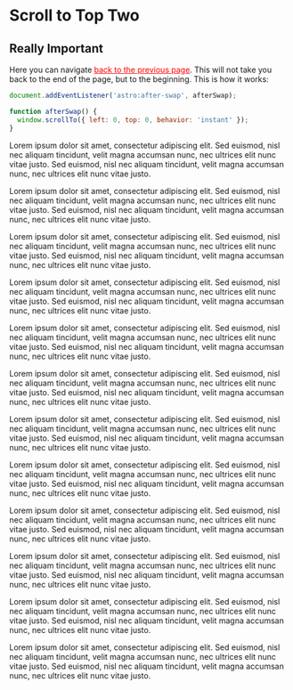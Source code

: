 # Scroll to Top Two
	


## Really Important

Here you can navigate <a style="color:red" href="javascript:history.back()">back to the previous page</a>. This
will not take you back to the end of the page, but to the beginning. This is how it works:

```javascript title="scroll-to-top.js"
document.addEventListener('astro:after-swap', afterSwap);

function afterSwap() {
  window.scrollTo({ left: 0, top: 0, behavior: 'instant' });
}
```
	
Lorem ipsum dolor sit amet, consectetur adipiscing elit. Sed euismod, nisl nec aliquam
tincidunt, velit magna accumsan nunc, nec ultrices elit nunc vitae justo. Sed euismod, nisl nec
aliquam tincidunt, velit magna accumsan nunc, nec ultrices elit nunc vitae justo.

Lorem ipsum dolor sit amet, consectetur adipiscing elit. Sed euismod, nisl nec aliquam
tincidunt, velit magna accumsan nunc, nec ultrices elit nunc vitae justo. Sed euismod, nisl nec
aliquam tincidunt, velit magna accumsan nunc, nec ultrices elit nunc vitae justo.

Lorem ipsum dolor sit amet, consectetur adipiscing elit. Sed euismod, nisl nec aliquam
tincidunt, velit magna accumsan nunc, nec ultrices elit nunc vitae justo. Sed euismod, nisl nec
aliquam tincidunt, velit magna accumsan nunc, nec ultrices elit nunc vitae justo.

Lorem ipsum dolor sit amet, consectetur adipiscing elit. Sed euismod, nisl nec aliquam
tincidunt, velit magna accumsan nunc, nec ultrices elit nunc vitae justo. Sed euismod, nisl nec
aliquam tincidunt, velit magna accumsan nunc, nec ultrices elit nunc vitae justo.

Lorem ipsum dolor sit amet, consectetur adipiscing elit. Sed euismod, nisl nec aliquam
tincidunt, velit magna accumsan nunc, nec ultrices elit nunc vitae justo. Sed euismod, nisl nec
aliquam tincidunt, velit magna accumsan nunc, nec ultrices elit nunc vitae justo.

Lorem ipsum dolor sit amet, consectetur adipiscing elit. Sed euismod, nisl nec aliquam
tincidunt, velit magna accumsan nunc, nec ultrices elit nunc vitae justo. Sed euismod, nisl nec
aliquam tincidunt, velit magna accumsan nunc, nec ultrices elit nunc vitae justo.

Lorem ipsum dolor sit amet, consectetur adipiscing elit. Sed euismod, nisl nec aliquam
tincidunt, velit magna accumsan nunc, nec ultrices elit nunc vitae justo. Sed euismod, nisl nec
aliquam tincidunt, velit magna accumsan nunc, nec ultrices elit nunc vitae justo.

Lorem ipsum dolor sit amet, consectetur adipiscing elit. Sed euismod, nisl nec aliquam
tincidunt, velit magna accumsan nunc, nec ultrices elit nunc vitae justo. Sed euismod, nisl nec
aliquam tincidunt, velit magna accumsan nunc, nec ultrices elit nunc vitae justo.

Lorem ipsum dolor sit amet, consectetur adipiscing elit. Sed euismod, nisl nec aliquam
tincidunt, velit magna accumsan nunc, nec ultrices elit nunc vitae justo. Sed euismod, nisl nec
aliquam tincidunt, velit magna accumsan nunc, nec ultrices elit nunc vitae justo.

Lorem ipsum dolor sit amet, consectetur adipiscing elit. Sed euismod, nisl nec aliquam
tincidunt, velit magna accumsan nunc, nec ultrices elit nunc vitae justo. Sed euismod, nisl nec
aliquam tincidunt, velit magna accumsan nunc, nec ultrices elit nunc vitae justo.

Lorem ipsum dolor sit amet, consectetur adipiscing elit. Sed euismod, nisl nec aliquam
tincidunt, velit magna accumsan nunc, nec ultrices elit nunc vitae justo. Sed euismod, nisl nec
aliquam tincidunt, velit magna accumsan nunc, nec ultrices elit nunc vitae justo.

<a id="down"/>
Lorem ipsum dolor sit amet, consectetur adipiscing elit. Sed euismod, nisl nec aliquam
tincidunt, velit magna accumsan nunc, nec ultrices elit nunc vitae justo. Sed euismod, nisl nec
aliquam tincidunt, velit magna accumsan nunc, nec ultrices elit nunc vitae justo.
